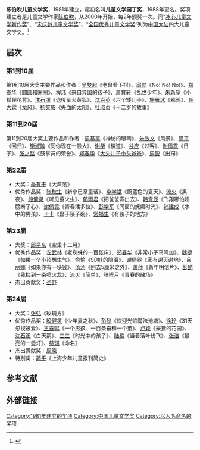 {{华文文学奖}}

'''陈伯吹儿童文学奖'''，1981年建立，起初名叫'''儿童文学园丁奖'''，1988年更名。奖项建立者是儿童文学作家[[陈伯吹|陈伯吹]]，从2000年开始，每2年颁奖一次。同“[[冰心儿童文学新作奖|冰心儿童文学新作奖]]”、“[[宋庆龄儿童文学奖|宋庆龄儿童文学奖]]”、“[[全国优秀儿童文学奖|全国优秀儿童文学奖]]”列为[[中国大陆|中国大陆]]四大儿童文学奖。<ref>{{cite web |url=http://www.shanghai.gov.cn/shanghai/node2314/node2315/node15343/u21ai552116.html |title=宝山举行陈伯吹儿童文学奖创办30周年庆祝活动 |accessdate=2011 |publisher=上海官方网 |work= |language=zh-hans}}</ref>

==届次==
===第1到10届===
第1到10届大奖主要作品和作者：[[吴梦起|吴梦起]]《老鼠看下棋》、[[邱勋|邱勋]]《No! No! No!》、[[郑春华|郑春华]]《圆圆和圈圈》、[[程玮|程玮]]《来自异国的孩子》、[[萧育轩|萧育轩]]《乱世少年》、[[朱新望|朱新望]]《小狐狸花背》、[[沈石溪|沈石溪]]《退役军犬黄狐》、[[沈百英|沈百英]]《六个矮儿子》、[[施雁冰|施雁冰]]《鸦鸦》、[[任大霖|任大霖]]《龙风》、[[杨笑影|杨笑影]]《失血的太阳》、[[杜淑贞|杜淑贞]]《十二岁的故事》

===第11到20届===
第11到20届大奖主要作品和作者：[[周基亭|周基亭]]《神秘的眼睛》、[[朱效文|朱效文]]《风景》、[[简平|简平]]《回归》、[[毕淑敏|毕淑敏]]《同你现在一般大》、[[谢华_(1948年)|谢华]]《楼道》、[[谷应|谷应]]《过客》、[[谢倩霓|谢倩霓]]《日子》、[[张之路|张之路]]《鼓掌员的荣誉》、[[郑春华|郑春华]]《[[大头儿子小头爸爸|大头儿子小头爸爸]]》、[[周锐|周锐]]《出窍》

===第22届===
*大奖：[[季有干|季有干]]《大芦荡》
*优秀作品奖：[[张秋生|张秋生]]《新小巴掌童话》、[[李学斌|李学斌]]《蔚蓝色的夏天》、[[流火|流火]]《黑夜》、[[殷健灵|殷健灵]]《听见萤火虫》、[[郁雨君|郁雨君]]《把爸爸寄出去》、[[韩青辰|韩青辰]]《飞翔哪怕翅膀断了心》、[[谢倩霓|谢倩霓]]《青春潘多拉》、[[彭学军|彭学军]]《同窗的妩媚时光》、[[孙建成|孙建成]]《水中的男孩》、[[卡卡|卡卡]]《盘子筷子碗》、[[常福生|常福生]]《有孩子的地方》

===第23届===
*大奖：[[邱易东|邱易东]]《空巢十二月》
*优秀作品奖：[[安武林|安武林]]《老蜘蛛的一百张床》、[[郑春华|郑春华]]《非常小子马鸣加》、[[魏捷|魏捷]]《如果一个小孩想生气》、[[俞愉|俞愉]]《SD娃的眼泪》、[[谢倩霓|谢倩霓]]《家有谢天谢地》、[[吕丽娜|吕丽娜]]《如果你有一块钱》、[[汤汤|汤汤]]《别去5厘米之外》、[[萧萍|萧萍]]《新年明信片》、[[彭懿|彭懿]]《我捡到一条喷火龙》、[[流火|流火]]《简单》、[[张晖月|张晖月]]《青春的散场》
*杰出贡献奖：[[圣野|圣野]]

===第24届===
*大奖：[[张弘|张弘]]《玫瑰方》
*优秀作品奖：[[殷健灵|殷健灵]]《少年夏之秋》、[[彭懿|彭懿]]《欢迎光临魔法池塘》、[[徐玲|徐玲]]《31天忽视被爱》、[[王春鸣|王春鸣]]《一个男孩、一百条蚕和一个茧》、[[卢颖|卢颖]]《豪猪的花园》、[[沈石溪|沈石溪]]《白天鹅》、[[三三_(作家)|三三]]《时光中的孩子》、[[陆梅|陆梅]]《当着落叶纷飞》、[[张洁|张洁]]《最亮的一盏灯》、[[慈琪|慈琪]]《命名》
*杰出贡献奖：[[周晓|周晓]]
*特别奖：[[简平|简平]]《上海少年儿童报刊简史》

==参考文献==
{{reflist}}

== 外部链接 ==
{{陈伯吹儿童文学奖}}

{{DEFAULTSORT:C陈}}
[[Category:1981年建立的奖项|Category:1981年建立的奖项]]
[[Category:中国儿童文学奖|Category:中国儿童文学奖]]
[[Category:以人名命名的奖项|Category:以人名命名的奖项]]
